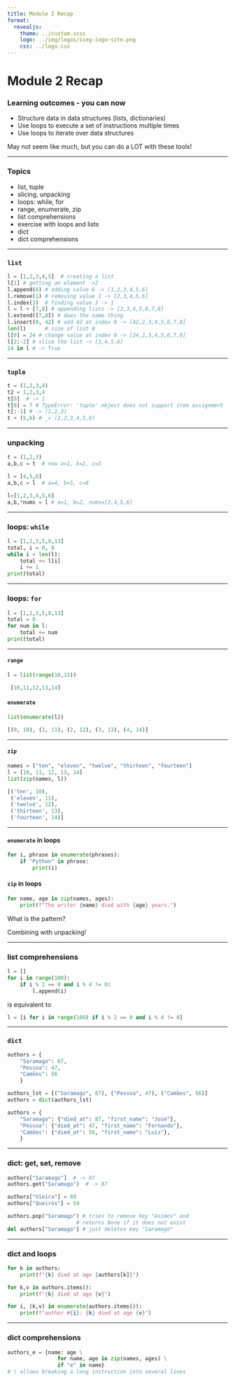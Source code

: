 ```yaml
---
title: Module 2 Recap
format:
  revealjs:
    theme: ../custom.scss
    logo: ../img/logos/iseg-logo-site.png
    css: ../logo.css
---
```


# Module 2 Recap

### Learning outcomes - you can now

- Structure data in data structures (lists, dictionaries)
- Use loops to execute a set of instructions multiple times
- Use loops to iterate over data structures

May not seem like much, but you can do a LOT with these tools!

---

### Topics

- list, tuple
- slicing, unpacking
- loops: while, for
- range, enumerate, zip
- list comprehensions
- exercise with loops and lists
- dict
- dict comprehensions

---

### `list`

```python
l = [1,2,3,4,5]  # creating a list
l[1] # getting an element ->2
l.append(6) # adding value 6 -> [1,2,3,4,5,6]
l.remove(1) # removing value 1 -> [2,3,4,5,6]
l.index(3)  # finding value 3 -> 1
l = l + [7,8] # appending lists -> [2,3,4,5,6,7,8]
l.extend([7,8]) # does the same thing
l.insert(0, 42) # add 42 at index 0 -> [42,2,3,4,5,6,7,8]
len(l)      # size of list 8
l[0] = 24 # change value at index 0 -> [24,2,3,4,5,6,7,8]
l[2:-2] # slice the list -> [3,4,5,6]
24 in l # -> True
```

---

### `tuple`

```python
t = (1,2,3,4)
t2 = 1,2,3,4
t[0]  # -> 1
t[0] = 7 # TypeError: 'tuple' object does not support item assignment
t[:-1] # -> (1,2,3)
t + (5,6) # _> (1,2,3,4,5,6)
```

---

### unpacking

```python
t = (1,2,3)
a,b,c = t  # now a=1, b=2, c=3

l = [4,5,6]
a,b,c = l  # a=4, b=5, c=6

l=[1,2,3,4,5,6]
a,b,*nums = l # a=1, b=2, nums=[3,4,5,6]
```

---

### loops: `while`

```python
l = [1,2,3,5,8,13]
total, i = 0, 0
while i < len(l):
    total += l[i]
    i += 1
print(total)
```

---

### loops: `for`

```python
l = [1,2,3,5,8,13]
total = 0
for num in l:
    total += num
print(total)
```

---

#### `range`

```python
l = list(range(10,15))
```

```python
 [10,11,12,13,14]
```

#### `enumerate`
<!-- .element: class="fragment" data-fragment-index="2"-->

```python
list(enumerate(l))
```
<!-- .element: class="fragment" data-fragment-index="2"-->
```python
[(0, 10), (1, 11), (2, 12), (3, 13), (4, 14)]
```
<!-- .element: class="fragment" data-fragment-index="2"-->

---

#### `zip`

```python
names = ["ten", "eleven", "twelve", "thirteen", "fourteen"]
l = [10, 11, 12, 13, 14]
list(zip(names, l))
```

```python
[('ten', 10),
 ('eleven', 11),
 ('twelve', 12),
 ('thirteen', 13),
 ('fourteen', 14)]
 ```


---

#### `enumerate` in loops

```python
for i, phrase in enumerate(phrases):
    if "Python" in phrase:
        print(i)
```

#### `zip` in loops
<!-- .element: class="fragment" data-fragment-index="3"-->

```python
for name, age in zip(names, ages):
    print(f"The writer {name} died with {age} years.")
```
<!-- .element: class="fragment" data-fragment-index="3"-->

What is the pattern? <!-- .element: class="fragment" data-fragment-index="4"-->

Combining with unpacking!  <!-- .element: class="fragment" data-fragment-index="5"-->


---

### list comprehensions

```python
l = []
for i in range(100):
    if i % 2 == 0 and i % 4 != 0:
        l.append(i)
```

is equivalent to

```python
l = [i for i in range(100) if i % 2 == 0 and i % 4 != 0]
```



---

### `dict`
```python
authors = {
    "Saramago": 87,
    "Pessoa": 47,
    "Camões": 56
    }

authors_lst = [("Saramago", 87), ("Pessoa", 47), ("Camões", 56)]
authors = dict(authors_lst)

authors = {
    "Saramago": {"died_at": 87, "first_name": "José"},
    "Pessoa": {"died_at": 47, "first_name": "Fernando"},
    "Camões": {"died_at": 56, "first_name": "Luís"},
    }

```

---

### dict: get, set, remove

```python
authors["Saramago"]  # -> 87
authors.get("Saramago")  # -> 87

authors["Vieira"] = 89
authors["Queirós"] = 54

authors.pop("Saramago") # tries to remove key "Asimov" and
                      # returns None if it does not exist
del authors["Saramago"] # just deletes key "Saramago"
```

---

### dict and loops

```python
for k in authors:
    print(f"{k} died at age {authors[k]}")

for k,v in authors.items():
    print(f"{k} died at age {v}")

for i, (k,v) in enumerate(authors.items()):
    print(f"author #{i}: {k} died at age {v}")
```

---

### dict comprehensions

```python
authors_e = {name: age \
                for name, age in zip(names, ages) \
                if "e" in name}
# \ allows breaking a long instruction into several lines
```



# {background-image="../img/apresentacoes_Python_end.png" background-size="contain" background-repeat="no-repeat"}